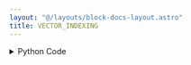 ```yaml
---
layout: "@/layouts/block-docs-layout.astro"
title: VECTOR_INDEXING
---
```



<PythonDocsDisplay docstring={docstring} />
<AppDisplay app={app} client:visible />

<details>
<summary>Python Code</summary>
```python
from flojoy import flojoy, Vector, Scalar


@flojoy
def VECTOR_INDEXING(
    default: Vector,
    index: int = 0,
) -> Scalar:
    """The VECTOR_INDEXING node returns the value of the vector at the requested index.

    Inputs
    ------
    v : vector
        The input vector to index.

    Parameters
    ----------
    index : int
        The index of the vector to return.

    Returns
    -------
    Scalar
        The scalar index of the input vector.
    """

    assert (
        len(default.v) > index
    ), "The index parameter must be less than the length of the Vector."
    assert index >= 0, "The index parameter must be greater than zero."
    c = default.v[index]

    return Scalar(c=c)

```
[Find this Flojoy Block on GitHub](https://github.com/flojoy-ai/blocks/blob/main/blocks/TRANSFORMERS/VECTOR_MANIPULATION/VECTOR_INDEXING/VECTOR_INDEXING.py)
</details>


## Example

